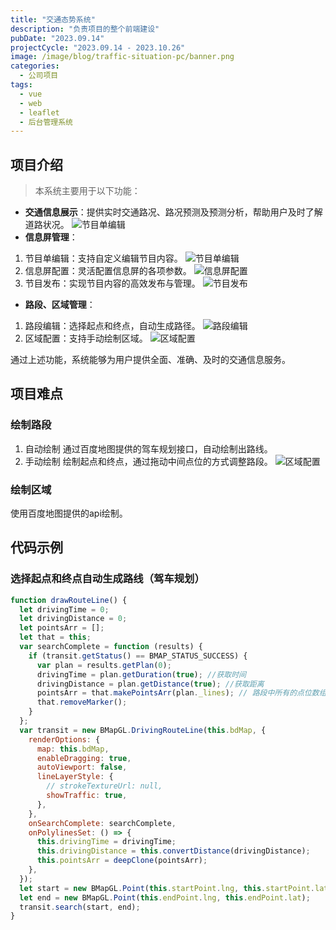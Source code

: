 ```yaml
---
title: "交通态势系统"
description: "负责项目的整个前端建设"
pubDate: "2023.09.14"
projectCycle: "2023.09.14 - 2023.10.26"
image: /image/blog/traffic-situation-pc/banner.png
categories:
  - 公司项目
tags:
  - vue
  - web
  - leaflet
  - 后台管理系统
---
```

## 项目介绍

> 本系统主要用于以下功能：
- **交通信息展示**：提供实时交通路况、路况预测及预测分析，帮助用户及时了解道路状况。
![节目单编辑](/image/blog/traffic-situation-pc/banner.png)
- **信息屏管理**：
1. 节目单编辑：支持自定义编辑节目内容。
![节目单编辑](/image/blog/traffic-situation-pc/programmer.png)
2. 信息屏配置：灵活配置信息屏的各项参数。
![信息屏配置](/image/blog/traffic-situation-pc/camera.png)
3. 节目发布：实现节目内容的高效发布与管理。
![节目发布](/image/blog/traffic-situation-pc/screen.png)

- **路段、区域管理**：
1. 路段编辑：选择起点和终点，自动生成路径。
![路段编辑](/image/blog/traffic-situation-pc/road.png)
2. 区域配置：支持手动绘制区域。
![区域配置](/image/blog/traffic-situation-pc/area.png)

通过上述功能，系统能够为用户提供全面、准确、及时的交通信息服务。

## 项目难点

### 绘制路段
1. 自动绘制
通过百度地图提供的驾车规划接口，自动绘制出路线。
2. 手动绘制
绘制起点和终点，通过拖动中间点位的方式调整路段。
![区域配置](/image/blog/traffic-situation-pc/road1.png)

### 绘制区域
使用百度地图提供的api绘制。

## 代码示例
### 选择起点和终点自动生成路线（驾车规划）
```javascript
function drawRouteLine() {
  let drivingTime = 0;
  let drivingDistance = 0;
  let pointsArr = [];
  let that = this;
  var searchComplete = function (results) {
    if (transit.getStatus() == BMAP_STATUS_SUCCESS) {
      var plan = results.getPlan(0);
      drivingTime = plan.getDuration(true); //获取时间
      drivingDistance = plan.getDistance(true); //获取距离
      pointsArr = that.makePointsArr(plan._lines); // 路段中所有的点位数组
      that.removeMarker();
    }
  };
  var transit = new BMapGL.DrivingRouteLine(this.bdMap, {
    renderOptions: {
      map: this.bdMap,
      enableDragging: true,
      autoViewport: false,
      lineLayerStyle: {
        // strokeTextureUrl: null,
        showTraffic: true,
      },
    },
    onSearchComplete: searchComplete,
    onPolylinesSet: () => {
      this.drivingTime = drivingTime;
      this.drivingDistance = this.convertDistance(drivingDistance);
      this.pointsArr = deepClone(pointsArr);
    },
  });
  let start = new BMapGL.Point(this.startPoint.lng, this.startPoint.lat);
  let end = new BMapGL.Point(this.endPoint.lng, this.endPoint.lat);
  transit.search(start, end);
}
```

